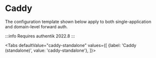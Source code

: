 
# Caddy

The configuration template shown below apply to both single-application and domain-level forward auth.

:::info
Requires authentik 2022.8
:::


<Placeholders />

<Tabs
  defaultValue="caddy-standalone"
  values={[
    {label: 'Caddy (standalone)', value: 'caddy-standalone'},
  ]}>
  <TabItem value="caddy-standalone">


<CaddyStandalone />

  </TabItem>
</Tabs>
